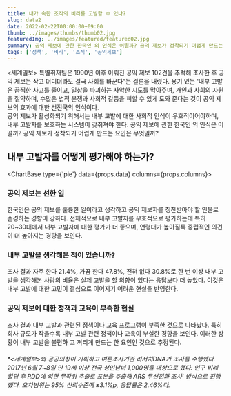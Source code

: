 ```yaml
---
title: 내가 속한 조직의 비리를 고발할 수 있나?
slug: data2
date: 2022-02-22T00:00:00+09:00
thumb: ../images/thumbs/thumb02.jpg
featuredImg: ../images/featured/featured02.jpg
summary: 공익 제보에 관한 한국인 의 인식은 어떨까? 공익 제보가 정착되기 어렵게 만드는 요인은 무엇일까?
tags: ['정책', '비리', '조직', '공익제보']
---
```



<세계일보> 특별취재팀은 1990년 이후 이뤄진 공익 제보 102건을 추적해 조사한 후 공익 제보는 작고 더디더라도 결국 사회를 바꾼다”는 결론을 내렸다. 용기 있는 '내부 고발은 끔찍한 사고를 줄이고, 일상을 파괴하는 사악한 시도를 막아주며, 개인과 사회의 자원을 절약하며, 수많은 법적 분쟁과 사회적 갈등을 피할 수 있게 도와 준다는 것이 공익 제보의 효과에 대한 선진국의 인식이다.   
공익 제보가 활성화되기 위해서는 내부 고발에 대한 사회적 인식이 우호적이어야하며, 내부 고발자를 보호하는 시스템이 갖춰져야 한다. 공익 제보에 관한 한국인 의 인식은 어떨까? 공익 제보가 정착되기 어렵게 만드는 요인은 무엇일까?

## 내부 고발자를 어떻게 평가해야 하는가?

<ChartBase type={'pie'} data={props.data} columns={props.columns}></ChartBase>

### 공익 제보는 선한 일

한국인은 공의 제보를 훌륭한 일이라고 생각하고 공익 제보자를 칭찬받아야 할 인물로 존경하는 경향이 강하다. 전체적으로 내부 고발자를 우호적으로 평가하는데 특히 20~30대에서 내부 고발자에 대한 평가가 더 좋으며, 연령대가 높아질록 중립적인 의견이 더 높아지는 경향을 보인다.


### 내부 고발을 생각해본 적이 있습니까? 

조사 결과 자주 한다 21.4%, 가끔 한다 47.8%, 전혀 없다 30.8%로 한 번 이상 내부 고발을 생각해본 사람의 비율은 실제 고발을 할 의향이 있다는 응답보다 더 높았다. 이것은 내부 고발에 대한 고민이 결심으로 이어지기 어려운 현실을 반영한다.


### 공익 제보에 대한 정책과 교육이 부족한 현실 

조사 결과 내부 고발과 관련된 정책이나 교육 프로그램이 부족한 것으로 나타났다. 특히 회사 규모가 작을수록 내부 고발 관련 정책이나 교육이 부실한 경향을 보인다. 이러한 상황이 내부 고발을 불편하 고 꺼리게 만드는 한 요인인 것으로 추정된다.


###### *<세계일보>와 공공의창이 기획하고 여론조사기관 리서치DNA가 조사를 수행했다. 2017년 6월 7~8일 만 19세 이상 전국 성인남녀 1,000명을 대상으로 했다. 인구 비례 할당 후 RDD에 의한 무작위 추출로 표본을 추출해 ARS 무선전화 조사' 방식으로 진행했다. 오차범위는 95% 신뢰수준에 ±3.1%p, 응답률은 2.46%다.
